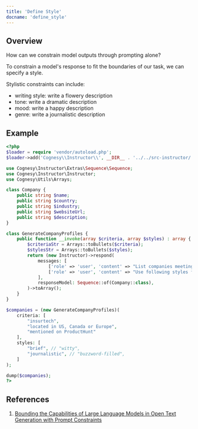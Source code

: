 ```yaml
---
title: 'Define Style'
docname: 'define_style'
---
```


## Overview

How can we constrain model outputs through prompting alone?

To constrain a model's response to fit the boundaries of our task, we can specify a style.

Stylistic constraints can include:
 - writing style: write a flowery description
 - tone: write a dramatic description
 - mood: write a happy description
 - genre: write a journalistic description


## Example

```php
<?php
$loader = require 'vendor/autoload.php';
$loader->add('Cognesy\\Instructor\\', __DIR__ . '../../src-instructor/');

use Cognesy\Instructor\Extras\Sequence\Sequence;
use Cognesy\Instructor\Instructor;
use Cognesy\Utils\Arrays;

class Company {
    public string $name;
    public string $country;
    public string $industry;
    public string $websiteUrl;
    public string $description;
}

class GenerateCompanyProfiles {
    public function __invoke(array $criteria, array $styles) : array {
        $criteriaStr = Arrays::toBullets($criteria);
        $stylesStr = Arrays::toBullets($styles);
        return (new Instructor)->respond(
            messages: [
                ['role' => 'user', 'content' => "List companies meeting criteria:\n{$criteriaStr}\n\n"],
                ['role' => 'user', 'content' => "Use following styles for descriptions:\n{$stylesStr}\n\n"],
            ],
            responseModel: Sequence::of(Company::class),
        )->toArray();
    }
}

$companies = (new GenerateCompanyProfiles)(
    criteria: [
        "insurtech",
        "located in US, Canada or Europe",
        "mentioned on ProductHunt"
    ],
    styles: [
        "brief", // "witty",
        "journalistic", // "buzzword-filled",
    ]
);

dump($companies);
?>
```

## References

 1. [Bounding the Capabilities of Large Language Models in Open Text Generation with Prompt Constraints](https://arxiv.org/abs/2302.09185)
